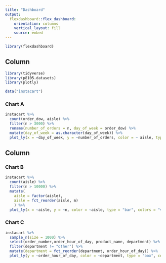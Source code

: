 ```yaml
---
title: "Dashboard"
output: 
  flexdashboard::flex_dashboard:
    orientation: columns
    vertical_layout: fill
    source: embed
---
```


```r
library(flexdashboard)
```

Column {data-width=650}
-----------------------------------------------------------------------

```r
library(tidyverse)
library(p8105.datasets)
library(plotly)
```

```r
data("instacart")
```

### Chart A

```r
instacart %>% 
  count(order_dow, aisle) %>%
  filter(n > 3000) %>%
  rename(number_of_orders = n, day_of_week = order_dow) %>%
  mutate(day_of_week = as.character(day_of_week)) %>% 
  plot_ly(x = ~day_of_week, y = ~number_of_orders, color = ~ aisle, type = "scatter", mode = "line", colors = "viridis")
```

Column {data-width=350}
-----------------------------------------------------------------------

### Chart B

```r
instacart %>% 
  count(aisle) %>% 
  filter(n > 10000) %>% 
  mutate( 
    aisle = factor(aisle),
    aisle = fct_reorder(aisle, n)
    ) %>% 
  plot_ly(x = ~aisle, y = ~n, color = ~aisle, type = "bar", colors = "viridis")
```

### Chart C

```r
instacart %>% 
  sample_n(size = 1000) %>%
  select(order_number,order_hour_of_day, product_name, department) %>%
  filter(department != "other") %>% 
  mutate(department = fct_reorder(department, order_hour_of_day)) %>%
  plot_ly(y = ~order_hour_of_day, color = ~department, type = "box", colors = "viridis")
```
